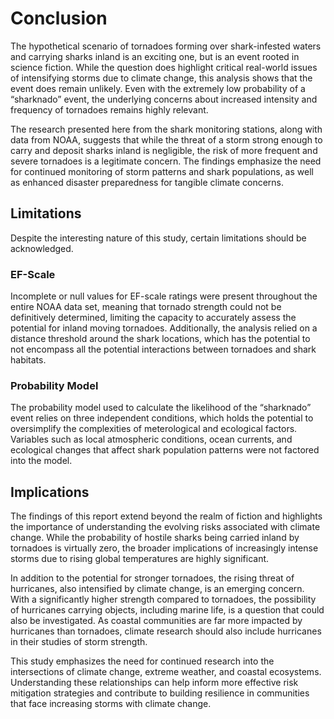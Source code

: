 # Conclusion

The hypothetical scenario of tornadoes forming over shark-infested waters and carrying sharks inland is an exciting one, but is an event rooted in science fiction. While the question does highlight critical real-world issues of intensifying storms due to climate change, this analysis shows that the event does remain unlikely. Even with the extremely low probability of a "sharknado" event, the underlying concerns about increased intensity and frequency of tornadoes remains highly relevant. 

The research presented here from the shark monitoring stations, along with data from NOAA, suggests that while the threat of a storm strong enough to carry and deposit sharks inland is negligible, the risk of more frequent and severe tornadoes is a legitimate concern. The findings emphasize the need for continued monitoring of storm patterns and shark populations, as well as enhanced disaster preparedness for tangible climate concerns. 

## Limitations
Despite the interesting nature of this study, certain limitations should be acknowledged. 

### EF-Scale 
Incomplete or null values for EF-scale ratings were present throughout the entire NOAA data set, meaning that tornado strength could not be definitively determined, limiting the capacity to accurately assess the potential for inland moving tornadoes. Additionally, the analysis relied on a distance threshold around the shark locations, which has the potential to not encompass all the potential interactions between tornadoes and shark habitats. 

### Probability Model 
The probability model used to calculate the likelihood of the "sharknado" event relies on three independent conditions, which holds the potential to oversimplify the complexities of meterological and ecological factors. Variables such as local atmospheric conditions, ocean currents, and ecological changes that affect shark population patterns were not factored into the model. 

## Implications 
The findings of this report extend beyond the realm of fiction and highlights the importance of understanding the evolving risks associated with climate change. While the probability of hostile sharks being carried inland by tornadoes is virtually zero, the broader implications of increasingly intense storms due to rising global temperatures are highly significant. 

In addition to the potential for stronger tornadoes, the rising threat of hurricanes, also intensified by climate change, is an emerging concern. With a significantly higher strength compared to tornadoes, the possibility of hurricanes carrying objects, including marine life, is a question that could also be investigated. As coastal communities are far more impacted by hurricanes than tornadoes, climate research should also include hurricanes in their studies of storm strength. 

This study emphasizes the need for continued research into the intersections of climate change, extreme weather, and coastal ecosystems. Understanding these relationships can help inform more effective risk mitigation strategies and contribute to building resilience in communities that face increasing storms with climate change. 